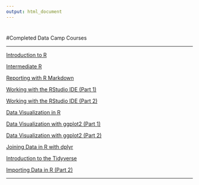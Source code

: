 ```yaml
---
output: html_document
---
```

#
#Completed Data Camp Courses 

<hr>

[Introduction to R](https://www.datacamp.com/statement-of-accomplishment/course/2b4129b6860aaa95b405c08e0e474700daad9364)

[Intermediate R](https://www.datacamp.com/statement-of-accomplishment/course/319569e3d7d6464c64b7e44bcf0a10b0f1f7584c)

[Reporting with R Markdown](https://www.datacamp.com/statement-of-accomplishment/course/d6746e02568afa21d4e08bf11806c700aa6acbd4)

[Working with the RStudio IDE (Part 1)](https://www.datacamp.com/statement-of-accomplishment/course/e080c421f4224e3b5367006c5cf880d238d56b20)

[Working with the RStudio IDE (Part 2)](https://www.datacamp.com/statement-of-accomplishment/course/33a26dec1027f8ff46bf004385c5dc4373be12d2)

[Data Visualization in R ](https://www.datacamp.com/statement-of-accomplishment/course/ca1a13ea31b350bb3b087ce657e77db8c77bd27e)

[Data Visualization with ggplot2 (Part 1)](https://www.datacamp.com/statement-of-accomplishment/course/368fd6c0f8fcc99e64630c610f5bedc6e7265747)

[Data Visualization with ggplot2 (Part 2)](https://www.datacamp.com/statement-of-accomplishment/course/4284a8d59ff8fb95e284bf62aa1ce2c6a000d298)

[Joining Data in R with dplyr](https://www.datacamp.com/statement-of-accomplishment/course/e31741ef5f82df816a437fd04082e6c2f058df3f)

[Introduction to the Tidyverse](https://www.datacamp.com/statement-of-accomplishment/course/cdfe2eaa99e80ccb58d8296356f36b4d64a9dd5e)

[Importing Data in R (Part 2)](https://www.datacamp.com/statement-of-accomplishment/course/c661ed5f191551722a5d2204f07a291995207b5c)

<hr>



